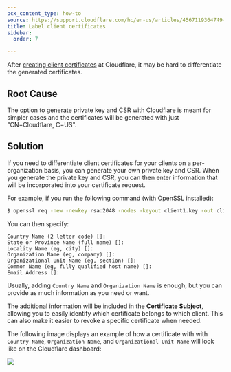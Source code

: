 ```yaml
---
pcx_content_type: how-to
source: https://support.cloudflare.com/hc/en-us/articles/4567119364749-How-to-label-Client-Certificates-
title: Label client certificates
sidebar:
  order: 7

---
```


After [creating client certificates](/ssl/client-certificates/) at Cloudflare, it may be hard to differentiate the generated certificates.

## Root Cause

The option to generate private key and CSR with Cloudflare is meant for simpler cases and the certificates will be generated with just "CN=Cloudflare, C=US".

## Solution

If you need to differentiate client certificates for your clients on a per-organization basis, you can generate your own private key and CSR. When you generate the private key and CSR, you can then enter information that will be incorporated into your certificate request.

For example, if you run the following command (with OpenSSL installed):

```sh
$ openssl req -new -newkey rsa:2048 -nodes -keyout client1.key -out client1.csr
```

You can then specify:

```
Country Name (2 letter code) []:
State or Province Name (full name) []:
Locality Name (eg, city) []:
Organization Name (eg, company) []:
Organizational Unit Name (eg, section) []:
Common Name (eg, fully qualified host name) []:
Email Address []:
```

Usually, adding `Country Name` and `Organization Name` is enough, but you can provide as much information as you need or want.

The additional information will be included in the **Certificate Subject**, allowing you to easily identify which certificate belongs to which client. This can also make it easier to revoke a specific certificate when needed.

The following image displays an example of how a certificate with with `Country Name`, `Organization Name`, and `Organizational Unit Name` will look like on the Cloudflare dashboard:

![](~/assets/images/support/chrome_mQRJVOpkTQ.png)
